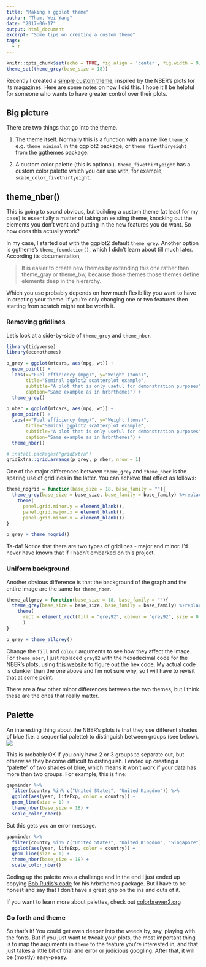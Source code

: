 ```yaml
---
title: "Making a ggplot theme"
author: "Tham, Wei Yang"
date: "2017-06-17"
output: html_document
excerpt: "Some tips on creating a custom theme"
tags:
  - r
---
```


```r
knitr::opts_chunk$set(echo = TRUE, fig.align = 'center', fig.width = 9)
theme_set(theme_grey(base_size = 18))
```

Recently I created a [simple custom theme](https://github.com/weiyangtham/econothemes), inspired by the NBER's plots for its magazines. Here are some notes on how I did this. I hope it'll be helpful for someone who wants to have greater control over their plots. 

## Big picture
There are two things that go into the theme.

1. The theme itself. Normally this is a function with a name like `theme_X` e.g. `theme_minimal` in the ggplot2 package, or `theme_fivethiryeight` from the ggthemes package. 

2. A custom color palette (this is optional). `theme_fivethirtyeight` has a custom color palette which you can use with, for example, `scale_color_fivethirtyeight`. 

## theme_nber()
This is going to sound obvious, but building a custom theme (at least for my case) is essentially a matter of taking an existing theme, knocking out the elements you don't want and putting in the new features you do want. So how does this actually work?

In my case, I started out with the ggplot2 default `theme_grey`. Another option is ggtheme's `theme_foundation()`, which I didn't learn about till much later. According its documentation, 

> It is easier to create new themes by extending this one rather than theme_gray or theme_bw, because those themes those themes define elements deep in the hierarchy.

Which you use probably depends on how much flexibility you want to have in creating your theme. If you're only changing one or two features then starting from scratch might not be worth it. 

### Removing gridlines

Let's look at a side-by-side of `theme_grey` and `theme_nber`. 

```r
library(tidyverse)
library(econothemes)

p_grey = ggplot(mtcars, aes(mpg, wt)) +
  geom_point() +
  labs(x="Fuel efficiency (mpg)", y="Weight (tons)",
       title="Seminal ggplot2 scatterplot example",
       subtitle="A plot that is only useful for demonstration purposes",
       caption="Same example as in hrbrthemes") + 
  theme_grey()

p_nber = ggplot(mtcars, aes(mpg, wt)) +
  geom_point() +
  labs(x="Fuel efficiency (mpg)", y="Weight (tons)",
       title="Seminal ggplot2 scatterplot example",
       subtitle="A plot that is only useful for demonstration purposes",
       caption="Same example as in hrbrthemes") + 
  theme_nber()

# install.packages("gridExtra")
gridExtra::grid.arrange(p_grey, p_nber, nrow = 1)

```


One of the major differences between `theme_grey` and `theme_nber` is the sparing use of gridlines in the latter. You can achieve that effect as follows:

```r
theme_nogrid = function(base_size = 18, base_family = ""){
  theme_grey(base_size = base_size, base_family = base_family) %+replace%
    theme(
      panel.grid.minor.y = element_blank(),
      panel.grid.major.x = element_blank(),
      panel.grid.minor.x = element_blank())
}

p_grey + theme_nogrid()

```

Ta-da! Notice that there are two types of gridlines - major and minor. I'd never have known that if I hadn't embarked on this project.

### Uniform background
Another obvious difference is that the background of the graph and the entire image are the same for `theme_nber`. 

```r
theme_allgrey = function(base_size = 18, base_family = ""){
  theme_grey(base_size = base_size, base_family = base_family) %+replace%
    theme(
      rect = element_rect(fill = "grey92", colour = "grey92", size = 0.5, linetype = 1)
      )
}

p_grey + theme_allgrey()
```

Change the `fill` and `colour` arguments to see how they affect the image. For `theme_nber`, I just replaced `grey92` with the hexadecimal code for the NBER's plots, using [this website](http://html-color-codes.info/colors-from-image/) to figure out the hex code. My actual code is clunkier than the one above and I'm not sure why, so I will have to revisit that at some point. 

There are a few other minor differences between the two themes, but I think these are the ones that really matter. 

## Palette
An interesting thing about the NBER's plots is that they use different shades of blue (i.e. a sequential palette) to distinguish between groups (see below). ![][nber_h1b]

[nber_h1b]: https://weiyangtham.github.io/images/nber_h1b.jpg

This is probably OK if you only have 2 or 3 groups to separate out, but otherwise they become difficult to distinguish. I ended up creating a "palette" of two shades of blue, which means it won't work if your data has more than two groups. For example, this is fine:

```r
gapminder %>% 
  filter(country %in% c("United States", "United Kingdom")) %>% 
  ggplot(aes(year, lifeExp, color = country)) + 
  geom_line(size = 1) + 
  theme_nber(base_size = 18) + 
  scale_color_nber()

```

But this gets you an error message. 

```r
gapminder %>% 
  filter(country %in% c("United States", "United Kingdom", "Singapore")) %>% 
  ggplot(aes(year, lifeExp, color = country)) + 
  geom_line(size = 1) + 
  theme_nber(base_size = 18) + 
  scale_color_nber()
```

Coding up the palette was a challenge and in the end I just ended up copying [Bob Rudis's code](https://github.com/hrbrmstr/hrbrthemes/blob/master/R/color.r) for his hrbrthemes package. But I have to be honest and say that I don't have a great grip on the ins and outs of it. 

If you want to learn more about palettes, check out [colorbrewer2.org](colorbrewer2.org)

### Go forth and theme

So that's it! You could get even deeper into the weeds by, say, playing with the fonts. But if you just want to tweak your plots, the most important thing is to map the arguments in `theme` to the feature you're interested in, and that just takes a little bit of trial and error or judicious googling. After that, it will be (mostly) easy-peasy. 






